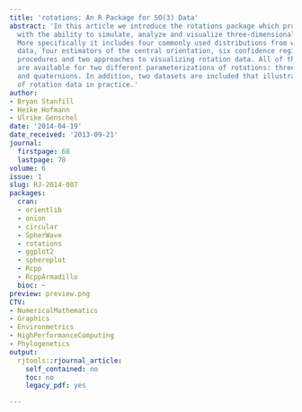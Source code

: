 ```yaml
---
title: 'rotations: An R Package for SO(3) Data'
abstract: 'In this article we introduce the rotations package which provides users
  with the ability to simulate, analyze and visualize three-dimensional rotation data.
  More specifically it includes four commonly used distributions from which to simulate
  data, four estimators of the central orientation, six confidence region estimation
  procedures and two approaches to visualizing rotation data. All of these features
  are available for two different parameterizations of rotations: three-by-three matrices
  and quaternions. In addition, two datasets are included that illustrate the use
  of rotation data in practice.'
author:
- Bryan Stanfill
- Heike Hofmann
- Ulrike Genschel
date: '2014-04-19'
date_received: '2013-09-21'
journal:
  firstpage: 68
  lastpage: 78
volume: 6
issue: 1
slug: RJ-2014-007
packages:
  cran:
  - orientlib
  - onion
  - circular
  - SpherWave
  - rotations
  - ggplot2
  - sphereplot
  - Rcpp
  - RcppArmadillo
  bioc: ~
preview: preview.png
CTV:
- NumericalMathematics
- Graphics
- Environmetrics
- HighPerformanceComputing
- Phylogenetics
output:
  rjtools::rjournal_article:
    self_contained: no
    toc: no
    legacy_pdf: yes

---
```

